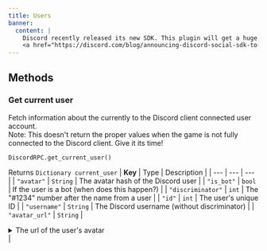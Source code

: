 ```yaml
---
title: Users
banner:
  content: |
    Discord recently released its new SDK. This plugin will get a huge overhaul and new docs as soon as possible.
    <a href="https://discord.com/blog/announcing-discord-social-sdk-to-power-game-comms" target="_blank">Discord's anouncement</a>
---
```

## Methods

### Get current user
Fetch information about the currently to the Discord client connected user account.<br/>
Note: This doesn't return the proper values when the game is not fully connected to the Discord client. Give it its time!
```gdscript
DiscordRPC.get_current_user()
```

Returns `Dictionary current_user`
| **Key** | Type | Description |
| --- | --- | --- |
| `"avatar"` | `String` | The avatar hash of the Discord user |
| `"is_bot"` | `bool` | If the user is a bot (when does this happen?) |
| `"discriminator"` | `int` | The "#1234" number after the name from a user |
| `"id"` | `int` | The user's unique ID |
| `"username"` | `String` | The Discord username (without discriminator) |
| `"avatar_url"` | `String` | <details><summary>The url of the user's avatar</summary>also returns the correct url for the [default avatar](https://cdn.discordapp.com/embed/avatars/5.png).<br/>When `avatar` is empty a url will be generated out of `discriminator % 5`. The user avatars are 512x512px and the default avatars 256x256px </details> |
